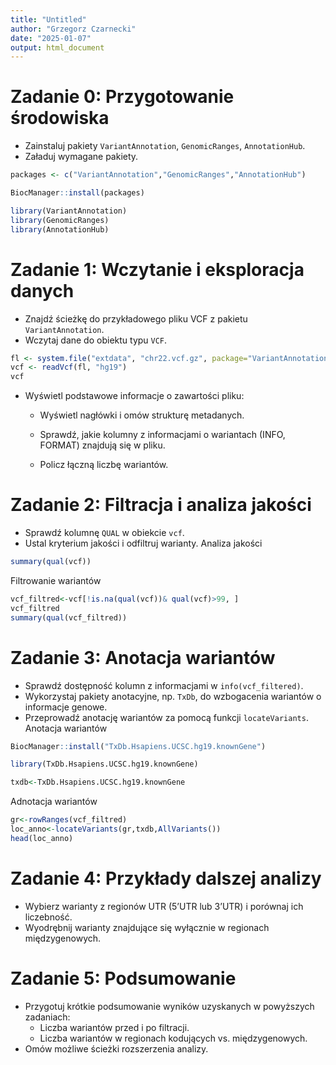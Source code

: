 ---
title: "Untitled"
author: "Grzegorz Czarnecki"
date: "2025-01-07"
output: html_document
---

# Zadanie 0: Przygotowanie środowiska

-   Zainstaluj pakiety `VariantAnnotation`, `GenomicRanges`, `AnnotationHub`.
-   Załaduj wymagane pakiety.
```{r}
packages <- c("VariantAnnotation","GenomicRanges","AnnotationHub")

BiocManager::install(packages)

```
```{r}
library(VariantAnnotation)
library(GenomicRanges)
library(AnnotationHub)
```


# Zadanie 1: Wczytanie i eksploracja danych

-   Znajdź ścieżkę do przykładowego pliku VCF z pakietu `VariantAnnotation`.
-   Wczytaj dane do obiektu typu `VCF`.
```{r}
fl <- system.file("extdata", "chr22.vcf.gz", package="VariantAnnotation")
vcf <- readVcf(fl, "hg19")
vcf

```

-   Wyświetl podstawowe informacje o zawartości pliku:
    -   Wyświetl nagłówki i omów strukturę metadanych.
    -   Sprawdź, jakie kolumny z informacjami o wariantach (INFO, FORMAT) znajdują się w pliku.

    -   Policz łączną liczbę wariantów.


# Zadanie 2: Filtracja i analiza jakości

-   Sprawdź kolumnę `QUAL` w obiekcie `vcf`.
-   Ustal kryterium jakości i odfiltruj warianty.
Analiza jakości
```{r}
summary(qual(vcf))
```
Filtrowanie wariantów
```{r}
vcf_filtred<-vcf[!is.na(qual(vcf))& qual(vcf)>99, ]
vcf_filtred
summary(qual(vcf_filtred))
```
# Zadanie 3: Anotacja wariantów

-   Sprawdź dostępność kolumn z informacjami w `info(vcf_filtered)`.
-   Wykorzystaj pakiety anotacyjne, np. `TxDb`, do wzbogacenia wariantów o informacje genowe.
-   Przeprowadź anotację wariantów za pomocą funkcji `locateVariants`.
Anotacja wariantów
```{r}
BiocManager::install("TxDb.Hsapiens.UCSC.hg19.knownGene")
```
```{r}
library(TxDb.Hsapiens.UCSC.hg19.knownGene)
```
```{r}
txdb<-TxDb.Hsapiens.UCSC.hg19.knownGene
```
Adnotacja wariantów
```{r}
gr<-rowRanges(vcf_filtred)
loc_anno<-locateVariants(gr,txdb,AllVariants())
head(loc_anno)
```



# Zadanie 4: Przykłady dalszej analizy

-   Wybierz warianty z regionów UTR (5'UTR lub 3'UTR) i porównaj ich liczebność.
-   Wyodrębnij warianty znajdujące się wyłącznie w regionach międzygenowych.

# Zadanie 5: Podsumowanie

-   Przygotuj krótkie podsumowanie wyników uzyskanych w powyższych zadaniach:
    -   Liczba wariantów przed i po filtracji.
    -   Liczba wariantów w regionach kodujących vs. międzygenowych.
-   Omów możliwe ścieżki rozszerzenia analizy.
